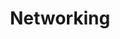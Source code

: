 ---
credit:
- Minh Duong
featured: false
location: Siebel CS 2405 + Zoom
recording: 'https://youtu.be/az12sv5HTbQ'
slides: networking.pdf
tags:
- networking
- osi model
- tcp
- ip
- udp
- mitm
- wireshark
- burp suite
time_start: 2021-11-11T18:00:00.000000-06:00
title: Networking
week_number: 11
---